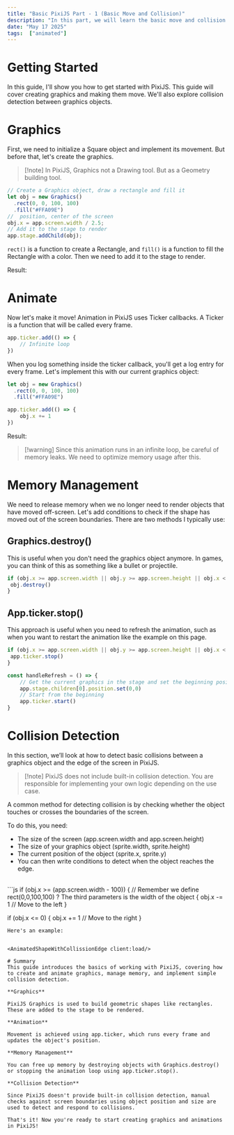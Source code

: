 ```yaml
---
title: "Basic PixiJS Part - 1 (Basic Move and Collision)"
description: "In this part, we will learn the basic move and collision of PixiJS."
date: "May 17 2025"
tags:  ["animated"] 
---
```



# Getting Started 
In this guide, I'll show you how to get started with PixiJS. This guide will cover creating graphics and making them move. We'll also explore collision detection between graphics objects.

# Graphics
First, we need to initialize a Square object and implement its movement. But before that, let's create the graphics.

> [!note] In PixiJS, Graphics not a Drawing tool. But as a Geometry building tool.

```js
// Create a Graphics object, draw a rectangle and fill it
let obj = new Graphics()
  .rect(0, 0, 100, 100)
  .fill("#FFA09E")
//  position, center of the screen
obj.x = app.screen.width / 2.5;
// Add it to the stage to render
app.stage.addChild(obj);
```

<p/>

`rect()` is a function to create a Rectangle, and `fill()` is a function to fill the Rectangle with a color. Then we need to add it to the stage to render.

Result:

<BasicShape client:load/>

# Animate
Now let's make it move! Animation in PixiJS uses Ticker callbacks. A Ticker is a function that will be called every frame.

```js
app.ticker.add(() => {
    // Infinite loop
})

```
When you log something inside the ticker callback, you'll get a log entry for every frame. Let's implement this with our current graphics object:

```js
let obj = new Graphics()
  .rect(0, 0, 100, 100)
  .fill("#FFA09E")

app.ticker.add(() => {
    obj.x += 1
})
```
Result:

> [!warning] Since this animation runs in an infinite loop, be careful of memory leaks. We need to optimize memory usage after this.

<AnimatedShape client:load/>

# Memory Management
We need to release memory when we no longer need to render objects that have moved off-screen. Let's add conditions to check if the shape has moved out of the screen boundaries.
There are two methods I typically use:

## Graphics.destroy()
This is useful when you don't need the graphics object anymore. In games, you can think of this as something like a bullet or projectile.

```js
if (obj.x >= app.screen.width || obj.y >= app.screen.height || obj.x < 0 || obj.y < 0) {
 obj.destroy()
}

```

## App.ticker.stop()
This approach is useful when you need to refresh the animation, such as when you want to restart the animation like the example on this page.

```js
if (obj.x >= app.screen.width || obj.y >= app.screen.height || obj.x < 0 || obj.y < 0) {
 app.ticker.stop()
}

const handleRefresh = () => {
    // Get the current graphics in the stage and set the beginning position  
    app.stage.children[0].position.set(0,0)
    // Start from the beginning 
    app.ticker.start()
}
```
# Collision Detection
In this section, we’ll look at how to detect basic collisions between a graphics object and the edge of the screen in PixiJS.

> [!note] PixiJS does not include built-in collision detection. You are responsible for implementing your own logic depending on the use case.

A common method for detecting collision is by checking whether the object touches or crosses the boundaries of the screen.

To do this, you need:

- The size of the screen (app.screen.width and app.screen.height)
- The size of your graphics object (sprite.width, sprite.height)
- The current position of the object (sprite.x, sprite.y)
- You can then write conditions to detect when the object reaches the edge.

<br/>
```js
if (obj.x >= (app.screen.width - 100)) { // Remember we define rect(0,0,100,100) ? The third parameters is the width of the object {
 obj.x -= 1 // Move to the left 
}

if (obj.x <= 0) {
 obj.x += 1 // Move to the right
}

```
Here's an example:


<AnimatedShapeWithCollissionEdge client:load/>

# Summary 
This guide introduces the basics of working with PixiJS, covering how to create and animate graphics, manage memory, and implement simple collision detection.

**Graphics**

PixiJS Graphics is used to build geometric shapes like rectangles. These are added to the stage to be rendered.

**Animation** 

Movement is achieved using app.ticker, which runs every frame and updates the object's position.

**Memory Management**

You can free up memory by destroying objects with Graphics.destroy() or stopping the animation loop using app.ticker.stop().

**Collision Detection**

Since PixiJS doesn't provide built-in collision detection, manual checks against screen boundaries using object position and size are used to detect and respond to collisions.

That's it! Now you're ready to start creating graphics and animations in PixiJS!
